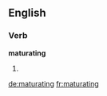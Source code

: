 ==English==

===Verb===
'''maturating'''

# {{present participle of|maturate}}

[[de:maturating]]
[[fr:maturating]]